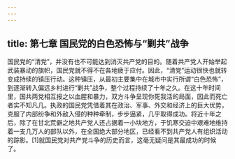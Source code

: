 ```yaml
---
---
---
```

title: 第七章 国民党的白色恐怖与“剿共”战争
---




国民党的“清党”，并没有也不可能达到消灭共产党的目的。随着共产党人开始举起武装暴动的旗帜，国民党就不得不在各地疲于应付。因此，“清党”运动很快也就转变成持续的镇压行动。这种镇压，从最初主要集中在城市中实行所谓“白色恐怖”，到逐渐转入偏远乡村进行“剿共”战争，整个过程持续了十年之久。在这十年时间里，国共两党相互报之以血腥和暴力，双方斗争呈现你死我活的局面，因此而死亡者实不知凡几。执政的国民党凭借着其在政治、军事、外交和经济上的巨大优势，克服了内部纷争和外敌入侵的种种牵制，步步逼紧，几乎取得成功。将近十年之后，除了在甘北荒僻之地共产党人还占据着一小块地方，于饥寒交迫中艰难地维持着一支几万人的部队以外，在全国绝大部分地区，已经看不到共产党人有组织活动的踪影。[1]就国民党对共产党斗争的历史而言，这毫无疑问是其最成功的时候了。